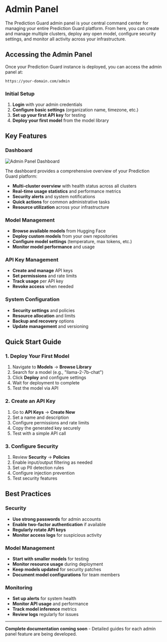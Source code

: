 # Admin Panel

The Prediction Guard admin panel is your central command center for managing your entire Prediction Guard platform. From here, you can create and manage multiple clusters, deploy any open model, configure security settings, and monitor all activity across your infrastructure.

## Accessing the Admin Panel

Once your Prediction Guard instance is deployed, you can access the admin panel at:

```
https://your-domain.com/admin
```

### Initial Setup

1. **Login** with your admin credentials
2. **Configure basic settings** (organization name, timezone, etc.)
3. **Set up your first API key** for testing
4. **Deploy your first model** from the model library

## Key Features

### Dashboard
![Admin Panel Dashboard](./admin-panel-dashboard.png)

The dashboard provides a comprehensive overview of your Prediction Guard platform:
- **Multi-cluster overview** with health status across all clusters
- **Real-time usage statistics** and performance metrics
- **Security alerts** and system notifications
- **Quick actions** for common administrative tasks
- **Resource utilization** across your infrastructure

### Model Management
- **Browse available models** from Hugging Face
- **Deploy custom models** from your own repositories
- **Configure model settings** (temperature, max tokens, etc.)
- **Monitor model performance** and usage

### API Key Management
- **Create and manage** API keys
- **Set permissions** and rate limits
- **Track usage** per API key
- **Revoke access** when needed

### System Configuration
- **Security settings** and policies
- **Resource allocation** and limits
- **Backup and recovery** options
- **Update management** and versioning

## Quick Start Guide

### 1. Deploy Your First Model

1. Navigate to **Models** → **Browse Library**
2. Search for a model (e.g., "llama-2-7b-chat")
3. Click **Deploy** and configure settings
4. Wait for deployment to complete
5. Test the model via API

### 2. Create an API Key

1. Go to **API Keys** → **Create New**
2. Set a name and description
3. Configure permissions and rate limits
4. Copy the generated key securely
5. Test with a simple API call

### 3. Configure Security

1. Review **Security** → **Policies**
2. Enable input/output filtering as needed
3. Set up PII detection rules
4. Configure injection prevention
5. Test security features

## Best Practices

### Security
- **Use strong passwords** for admin accounts
- **Enable two-factor authentication** if available
- **Regularly rotate API keys**
- **Monitor access logs** for suspicious activity

### Model Management
- **Start with smaller models** for testing
- **Monitor resource usage** during deployment
- **Keep models updated** for security patches
- **Document model configurations** for team members

### Monitoring
- **Set up alerts** for system health
- **Monitor API usage** and performance
- **Track model inference** metrics
- **Review logs** regularly for issues

---

**Complete documentation coming soon** - Detailed guides for each admin panel feature are being developed.
